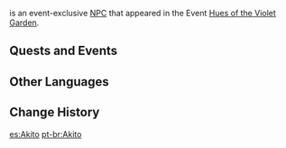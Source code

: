 {{Character Infobox
|type             = Event NPC
|image            = NPC Akito.png
|region           = Inazuma
|location         = Inazuma
|title            = 
|affiliation      = 
|voiceEN          = 
|voiceCN          = 
|voiceJP          = 
}}
{{Lang|'''Akito'''|ja=秋人|ja_rm=Akito}} is an event-exclusive [[NPC]] that appeared in the Event [[Hues of the Violet Garden]].
<!--
==Location==
<gallery>
NPC Location Akito.png|Akito's location
NPC Location Akito Context.png|Additional context
</gallery>
==Profile==
===Appearance===
-->
==Quests and Events==
{{Quests and Events}}
<!--
==Idle Quotes==

==Dialogue==
{{Dialogue Start}}
:'''Akito:'''
{{Dialogue End}}

==Trivia==
-->
==Other Languages==
{{Other Languages
|default_hidden = 1
|en      = Akito
|zhs     = 秋人
|zhs_rm  = Qiūrén
|zht     = 秋人
|zht_rm  = Qiūrén
|ja      = 秋人
|ja_rm   = Akito
|ko      = //아키토//
|es      = Akito
|fr      = Akito
|ru      = Акито
|th      = Akito
|vi      = Akito
|de      = Akito
|id      = Akito
|pt      = Akito
}}

==Change History==
{{Change History|2.6}}
<!--
==References==
{{Reflist}}
-->

[[es:Akito]]
[[pt-br:Akito]]